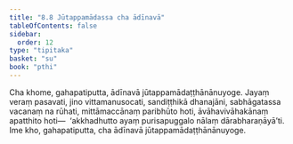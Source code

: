 ```yaml
---
title: "8.8 Jūtappamādassa cha ādīnavā"
tableOfContents: false
sidebar:
  order: 12
type: "tipitaka"
basket: "su"
book: "pthi"
---
```



<DynamicBreadcrumb />

<Division number="251" book="pthi" bookNo="8" page="149">

<Paragraph number="589" book="pthi">
Cha khome, gahapatiputta, ādīnavā jūtappamādaṭṭhānānuyoge. Jayaṃ veraṃ pasavati, jino vittamanusocati, sandiṭṭhikā dhanajāni, sabhāgatassa vacanaṃ na rūhati, mittāmaccānaṃ paribhūto hoti, āvāhavivāhakānaṃ apatthito hoti—  ‘akkhadhutto ayaṃ purisapuggalo nālaṃ dārabharaṇāyā’ti. Ime kho, gahapatiputta, cha ādīnavā jūtappamādaṭṭhānānuyoge.
</Paragraph>
</Division>